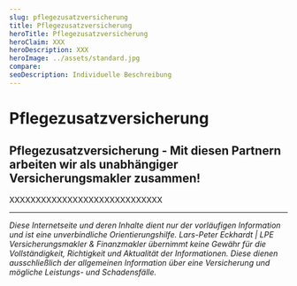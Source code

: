 ```yaml
---
slug: pflegezusatzversicherung
title: Pflegezusatzversicherung
heroTitle: Pflegezusatzversicherung
heroClaim: XXX
heroDescription: XXX
heroImage: ../assets/standard.jpg
compare: 
seoDescription: Individuelle Beschreibung
---
```


<ProvenExpert />

# Pflegezusatzversicherung











<ContactAndCompareBox />
<ProvenExpert />

## Pflegezusatzversicherung - Mit diesen Partnern arbeiten wir als unabhängiger Versicherungsmakler zusammen!

XXXXXXXXXXXXXXXXXXXXXXXXXXXXX

---

_Diese Internetseite und deren Inhalte dient nur der vorläufigen Information und ist eine unverbindliche Orientierungshilfe. Lars-Peter Eckhardt | LPE Versicherungsmakler & Finanzmakler übernimmt keine Gewähr für die Vollständigkeit,
Richtigkeit und Aktualität der Informationen. Diese dienen ausschließlich der allgemeinen Information über eine Versicherung und mögliche Leistungs- und Schadensfälle._